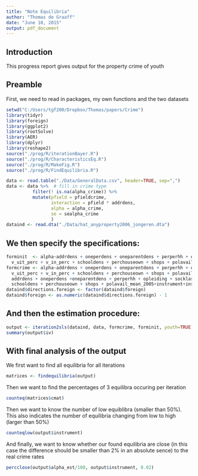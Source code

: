 ```yaml
---
title: "Note Equilibria"
author: "Thomas de Graaff"
date: "June 10, 2015"
output: pdf_document
---
```


## Introduction

This progress report gives output for the property crime of youth

## Preamble 

First, we need to read in packages, my own functions and the two datasets

```r
setwd("C:/Users/tgf200/Dropbox/Thomas/papers/Crime")
library(tidyr)
library(foreign)
library(ggplot2)
library(rootSolve)
library(AER)
library(dplyr)
library(reshape2)
source("./prog/R/iterationBayer.R")
source("./prog/R/CharacteristicsEq.R")
source("./prog/R/MakeFig.R")
source("./prog/R/FindEquilibria.R")

data <- read.table("./Data/GeneralData.csv", header=TRUE, sep=",")
data <- data %>%  # fill in crime type
          filter(! is.na(alpha_crime)) %>%
          mutate(pfield = pfieldcrime, 
                 interaction = pfield * addrdens,
                 alpha = alpha_crime,
                 se = sealpha_crime
                 )
dataind <- read.dta("./Data/hat_anyproperty2006_jongeren.dta")
```

## We then specify the specifications: 

```r
forminit  <- alpha~addrdens + oneperdens + oneparentdens + perperhh + opleiding + socklasse + k_tweeverd + 
  v_uit_perc + v_in_perc + schooldens + perchouseown + shops + polavail_mean_2005+pfield+interaction
formcrime <- alpha~addrdens + oneperdens + oneparentdens + perperhh + opleiding + socklasse + k_tweeverd + 
  v_uit_perc + v_in_perc + schooldens + perchouseown + shops + polavail_mean_2005+pfield+interaction |
  addrdens + oneperdens +oneparentdens + perperhh + opleiding + socklasse + k_tweeverd + v_uit_perc + v_in_perc + 
  schooldens + perchouseown + shops + polavail_mean_2005+instrument+instrinter
dataind$directions.foreign <- factor(dataind$foreign)
dataind$foreign <- as.numeric(dataind$directions.foreign) - 1
```

## And then the estimation procedure:

```r
output <- iteration2sls(dataind, data, formcrime, forminit, youth=TRUE)
summary(output$iv)
```

## With final analysis of the output

We first want to find all equilibria for all iterations

```r
matrices <- findequilibria(output)
```

Then we want to find the percentages of 3 equilibra occuring per iteration

```r
counteq(matrices$cmat)
```

Then we want to know the number of low equiblibra (smaller than 50%). This also indicates the number of equilibria changing from low to high (larger than 50%)

```r
counteqlow(output$instrument)
```

And finally, we want to know whether our found equilibria are close (in this case the difference should be smaller than 2% in an absolute sence) to the real crime rates

```r
percclose(output$alpha_est/100, output$instrument, 0.02)
```






